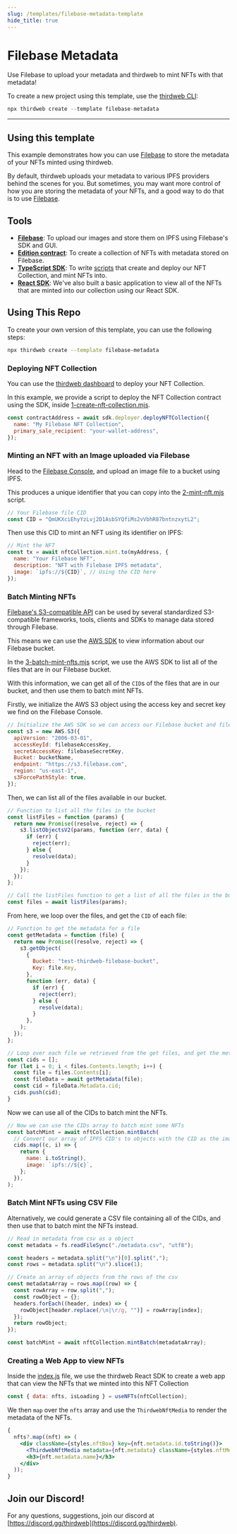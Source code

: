 ```yaml
---
slug: /templates/filebase-metadata-template
hide_title: true
---
```



# Filebase Metadata

Use Filebase to upload your metadata and thirdweb to mint NFTs with that metadata!

To create a new project using this template, use the [thirdweb CLI](/cli):

```jsx
npx thirdweb create --template filebase-metadata
```

<div
  style={{
    display: "flex",
    flexDirection: "row",
    gap: "2%",
    marginBottom: 32,
    width: "100%",
    alignItems: "center",
    justifyContent: "center",
    marginTop: 16,
  }}
>
  <ViewCodeButton
    link="https://github.com/thirdweb-example/filebase-metadata"
    name="filebase-metadata"
  />
</div>

---

## Using this template

This example demonstrates how you can use [Filebase](https://docs.filebase.com/) to store the metadata of your NFTs minted using thirdweb.

By default, thirdweb uploads your metadata to various IPFS providers behind the scenes for you. But sometimes, you may want more control of how you are storing the metadata of your NFTs, and a good way to do that is to use [Filebase](https://docs.filebase.com/).

## Tools

- [**Filebase**](https://portal.thirdweb.com/pre-built-contracts/pack): To upload our images and store them on IPFS using Filebase's SDK and GUI.
- [**Edition contract**](https://portal.thirdweb.com/pre-built-contracts/nft-collection): To create a collection of NFTs with metadata stored on Filebase.
- [**TypeScript SDK**](https://docs.thirdweb.com/typescript): To write [scripts](https://github.com/thirdweb-example/filebase-metadata/blob/main/scripts) that create and deploy our NFT Collection, and mint NFTs into.
- [**React SDK**](https://docs.thirdweb.com/react): We've also built a basic application to view all of the NFTs that are minted into our collection using our React SDK.

## Using This Repo

To create your own version of this template, you can use the following steps:

```bash
npx thirdweb create --template filebase-metadata
```

### Deploying NFT Collection

You can use the [thirdweb dashboard](https://thirdweb.com/dashboard) to deploy your NFT Collection.

In this example, we provide a script to deploy the NFT Collection contract using the SDK, inside [1-create-nft-collection.mjs](https://github.com/thirdweb-example/filebase-metadata/blob/main/scripts/1-create-nft-collection.mjs).

```jsx
const contractAddress = await sdk.deployer.deployNFTCollection({
  name: "My Filebase NFT Collection",
  primary_sale_recipient: "your-wallet-address",
});
```

### Minting an NFT with an Image uploaded via Filebase

Head to the [Filebase Console](https://console.filebase.com/), and upload an image file to a bucket using IPFS.

This produces a unique identifier that you can copy into the [2-mint-nft.mjs](https://github.com/thirdweb-example/filebase-metadata/blob/main/scripts/2-mint-nft.mjs) script.

```js
// Your Filebase file CID
const CID = "QmUKXciEhyYzLvj2D1AsbSYQfiMs2vVbhR87bntnzxytL2";
```

Then use this CID to mint an NFT using its identifier on IPFS:

```js
// Mint the NFT
const tx = await nftCollection.mint.to(myAddress, {
  name: "Your Filebase NFT",
  description: "NFT with Filebase IPFS metadata",
  image: `ipfs://${CID}`, // Using the CID here
});
```

### Batch Minting NFTs

[Filebase's S3-compatible API](https://docs.filebase.com/api-documentation/s3-compatible-api) can be used by several standardized S3-compatible frameworks, tools, clients and SDKs to manage data stored through Filebase.

This means we can use the [AWS SDK](https://docs.filebase.com/configurations/code-development/aws-sdk-javascript) to view information about our Filebase bucket.

In the [3-batch-mint-nfts.mjs](https://github.com/thirdweb-example/filebase-metadata/blob/main/scripts/3-batch-mint-nfts.mjs) script, we use the AWS SDK to list all of the files that are in our Filebase bucket.

With this information, we can get all of the `CID`s of the files that are in our bucket, and then use them to batch mint NFTs.

Firstly, we initialize the AWS S3 object using the access key and secret key we find on the Filebase Console.

```js
// Initialize the AWS SDK so we can access our Filebase bucket and file information
const s3 = new AWS.S3({
  apiVersion: "2006-03-01",
  accessKeyId: filebaseAccessKey,
  secretAccessKey: filebaseSecretKey,
  Bucket: bucketName,
  endpoint: "https://s3.filebase.com",
  region: "us-east-1",
  s3ForcePathStyle: true,
});
```

Then, we can list all of the files available in our bucket.

```js
// Function to list all the files in the bucket
const listFiles = function (params) {
  return new Promise((resolve, reject) => {
    s3.listObjectsV2(params, function (err, data) {
      if (err) {
        reject(err);
      } else {
        resolve(data);
      }
    });
  });
};

// Call the listFiles function to get a list of all the files in the bucket defined in the params object
const files = await listFiles(params);
```

From here, we loop over the files, and get the `CID` of each file:

```js
// Function to get the metadata for a file
const getMetadata = function (file) {
  return new Promise((resolve, reject) => {
    s3.getObject(
      {
        Bucket: "test-thirdweb-filebase-bucket",
        Key: file.Key,
      },
      function (err, data) {
        if (err) {
          reject(err);
        } else {
          resolve(data);
        }
      },
    );
  });
};

// Loop over each file we retrieved from the get files, and get the metadata for each file.
const cids = [];
for (let i = 0; i < files.Contents.length; i++) {
  const file = files.Contents[i];
  const fileData = await getMetadata(file);
  const cid = fileData.Metadata.cid;
  cids.push(cid);
}
```

Now we can use all of the CIDs to batch mint the NFTs.

```js
// Now we can use the CIDs array to batch mint some NFTs
const batchMint = await nftCollection.mintBatch(
  // Convert our array of IPFS CID's to objects with the CID as the image
  cids.map((c, i) => {
    return {
      name: i.toString(),
      image: `ipfs://${c}`,
    };
  }),
);
```

### Batch Mint NFTs using CSV File

Alternatively, we could generate a CSV file containing all of the CIDs, and then use that to batch mint the NFTs instead.

```js
// Read in metadata from csv as a object
const metadata = fs.readFileSync("./metadata.csv", "utf8");

const headers = metadata.split("\n")[0].split(",");
const rows = metadata.split("\n").slice(1);

// Create an array of objects from the rows of the csv
const metadataArray = rows.map((row) => {
  const rowArray = row.split(",");
  const rowObject = {};
  headers.forEach((header, index) => {
    rowObject[header.replace(/\n|\r/g, "")] = rowArray[index];
  });
  return rowObject;
});

const batchMint = await nftCollection.mintBatch(metadataArray);
```

### Creating a Web App to view NFTs

Inside the [index.js](https://github.com/thirdweb-example/filebase-metadata/blob/main/pages/index.js) file, we use the thirdweb React SDK to create a web app that can view the NFTs that we minted into this NFT Collection

```jsx
const { data: nfts, isLoading } = useNFTs(nftCollection);
```

We then `map` over the `nfts` array and use the `ThirdwebNftMedia` to render the metadata of the NFTs.

```jsx
{
  nfts?.map((nft) => (
    <div className={styles.nftBox} key={nft.metadata.id.toString()}>
      <ThirdwebNftMedia metadata={nft.metadata} className={styles.nftMedia} />
      <h3>{nft.metadata.name}</h3>
    </div>
  ));
}
```

## Join our Discord!

For any questions, suggestions, join our discord at [https://discord.gg/thirdweb](https://discord.gg/thirdweb).
